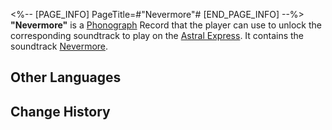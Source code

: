 <%-- [PAGE_INFO]
PageTitle=#"Nevermore"#
[END_PAGE_INFO] --%>
{{Item Infobox
|id          = 210305
|image       = Item Nevermore.png
|type        = Disk
|invCategory = Valuables
|rarity      = 3
|effect      = 
|description = A record that can be played on the Express' phonograph. It might be a chance acquisition or a gift from someone else. All sorts of memories surge up when the music plays &mdash; the smiles, encounters, touches, and the excitement of battle. Maybe that is why people still collect records even as society rapidly advances.<br />The current record contains the track "Nevermore."
}}
{{Description|''Quoth the raven, "Nevermore!"''}}
'''"Nevermore"''' is a [[Phonograph]] Record that the player can use to unlock the corresponding soundtrack to play on the [[Astral Express]]. It contains the soundtrack [[Nevermore]].

==Other Languages==
{{Other Languages
|en   = "Nevermore"
|zhs  = 《永不复焉》
|zht  = 《永不復焉》
|ja   = 『もう二度とない』
|ko   = ≪결코 더는≫
|es   = Nunca más
|fr   = « Nevermore »
|ru   = Nevermore
|th   = "Nevermore"
|vi   = Quyết Không Trở Lại
|de   = „Nimmermehr“
|id   = "Nevermore"
|pt   = "Nevermore"
}}

==Change History==
{{Change History|2.0}}